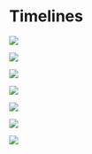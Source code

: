 # Timelines {#sec-timeline}

![](./timeline/Bildschirmfoto%202025-03-28%20um%2013.45.47.png)

![](./timeline/TimelineVisualization/pippin%20timeline3.png)

![](./timeline/Bildschirmfoto%202025-04-07%20um%2018.15.47.png)

![](./timeline/timeline_250411a.png)

![](./timeline/timeline_250411b.png)

![](./timeline/TimelineVisualization/pippin%20timeline5.png)

![](./timeline/timeline_250411d.png)

